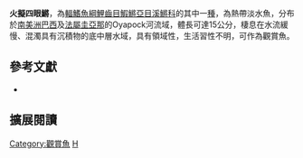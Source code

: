 {{Speciesbox 
| taxon = Anablepsoides igneus
| status = NE
| status_system = IUCN3.1
| authority =  [[Huber|Huber]], 1991
| synonyms = *''Rivulus igneus,Huber, 1991''
}}
'''火擬四眼鱂'''，為[[輻鰭魚綱|輻鰭魚綱]][[鯉齒目|鯉齒目]][[鰕鱂亞目|鰕鱂亞目]][[溪鱂科|溪鱂科]]的其中一[[種|種]]，為熱帶淡水魚，分布於[[南美洲|南美洲]][[巴西|巴西]]及[[法屬圭亞那|法屬圭亞那]]的Oyapock河流域，體長可達15公分，棲息在水流緩慢、混濁具有沉積物的底中層水域，具有領域性，生活習性不明，可作為觀賞魚。
== 參考文獻 ==
*{{FishBase_species|genus=Anablepsoides|species=igneus|year=2014|month=8}}

== 擴展閱讀 ==
{{refbegin}}
{{wikispecies-inline|Anablepsoides igneus|火擬四眼鱂}}
{{refend}}
{{Taxonbar|from=Q13367493}}

[[Category:觀賞魚|Category:觀賞魚]]
[[Category:擬四眼鱂屬|H]]


{{魚類小作品}}